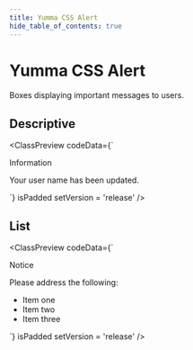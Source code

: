 ```yaml
---
title: Yumma CSS Alert
hide_table_of_contents: true
---
```



# Yumma CSS Alert

Boxes displaying important messages to users.

## Descriptive

<ClassPreview
  codeData={`<div class="bg-l-blue-6 fs-sm p-3 rad-2 t-d-blue-6">
  <span class="fw-700">Information</span>
  <p>Your user name has been updated.</p>
</div>`}
  isPadded
  setVersion = 'release' 
/>

## List

<ClassPreview
  codeData={`<div class="bg-l-green-6 fs-sm p-3 rad-2 t-d-green-6" role="alert">
  <span class="fw-700">Notice</span>
  <p>Please address the following:</p>
  <ul class="lst-d pl-5">
    <li>Item one</li>
    <li>Item two</li>
    <li>Item three</li>
  </ul>
</div>`}
  isPadded
  setVersion = 'release' 
/>